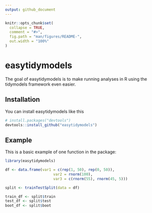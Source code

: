 ```yaml
---
output: github_document
---
```


<!-- README.md is generated from README.Rmd. Please edit that file -->

```r
knitr::opts_chunk$set(
  collapse = TRUE,
  comment = "#>",
  fig.path = "man/figures/README-",
  out.width = "100%"
)
```

# easytidymodels

<!-- badges: start -->
<!-- badges: end -->

The goal of easytidymodels is to make running analyses in R using the tidymodels framework even easier.

## Installation

You can install easytidymodels like this

``` r
# install.packages("devtools")
devtools::install_github("easytidymodels")
```

## Example

This is a basic example of one function in the package:

```r
library(easytidymodels)

df <- data.frame(var1 = c(rep(1, 50), rep(0, 50)),
                      var2 = rnorm(100),
                      var3 = c(rnorm(55), rnorm(45, 5)))

split <- trainTestSplit(data = df)

train_df <- split$train
test_df <- split$test
boot_df <- split$boot
```


